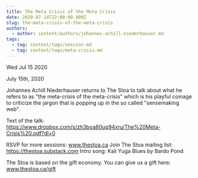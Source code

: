 ```yaml
---
title: The Meta Crisis of the Meta Crisis
date: 2020-07-14T22:00:00.000Z
slug: the-meta-crisis-of-the-meta-crisis
authors:
  - author: content/authors/johannes-achill-niederhauser.md
tags:
  - tag: content/tags/session.md
  - tag: content/tags/meta-crisis.md
---
```






Wed Jul 15 2020

July 15th, 2020

Johannes Achill Niederhauser returns to The Stoa to talk about what he refers to as "the meta-crisis of the meta-crisis" which is his playful coinage to criticize the jargon that is popping up in the so called "sensemaking web".

Text of the talk: https://www.dropbox.com/s/zh3boa80uq94xru/The%20Meta-Crisis%20.pdf?dl=0

RSVP for more sessions: www.thestoa.ca
Join The Stoa mailing list: https://thestoa.substack.com
Intro song: Kali Yuga Blues by Bardo Pond

The Stoa is based on the gift economy. You can give us a gift here: www.thestoa.ca/gift


